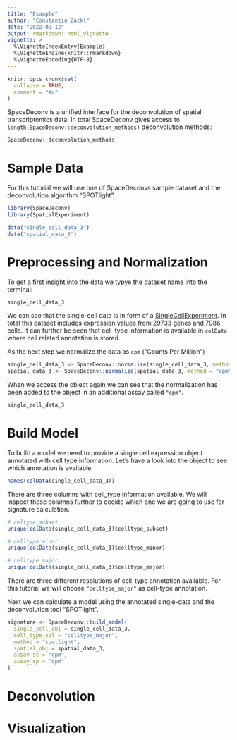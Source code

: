 ```yaml
---
title: "Example"
author: "Constantin Zackl"
date: "2022-09-12"
output: rmarkdown::html_vignette
vignette: >
  %\VignetteIndexEntry{Example}
  %\VignetteEngine{knitr::rmarkdown}
  %\VignetteEncoding{UTF-8}
---
```

```r
knitr::opts_chunk$set(
  collapse = TRUE, 
  comment = "#>"
)
```

SpaceDeconv is a unified interface for the deconvolution of spatial transcriptomics data. In total SpaceDeconv gives access to `length(SpaceDeconv::deconvolution_methods)` deconvolution methods: 
```r
SpaceDeconv::deconvolution_methods
```

# Sample Data
For this tutorial we will use one of SpaceDeconvs sample dataset and the deconvolution algorithm "SPOTlight".
```r
library(SpaceDeconv)
library(SpatialExperiment)

data("single_cell_data_3")
data("spatial_data_3")
```


# Preprocessing and Normalization
To get a first insight into the data we typye the dataset name into the terminal: 

```r
single_cell_data_3
```


We can see that the single-cell data is in form of a [SingleCellExperiment](https://bioconductor.org/packages/release/bioc/html/SingleCellExperiment.html). In total this dataset includes expression values from 29733 genes and 7986 cells. It can further be seen that cell-type information is available in `colData` where cell related annotation is stored. 

As the next step we normalize the data as `cpm` ("Counts Per Million")

```r
single_cell_data_3 <- SpaceDeconv::normalize(single_cell_data_3, method = "cpm")
spatial_data_3 <- SpaceDeconv::normalize(spatial_data_3, method = "cpm")
```

When we access the object again we can see that the normalization has been added to the object in an additional assay called `"cpm"`. 

```r
single_cell_data_3
```

# Build Model

To build a model we need to provide a single cell expression object annotated with cell type information. Let's have a look into the object to see which annotation is available. 
```r
names(colData(single_cell_data_3))
```
There are three columns with cell_type information available. We will inspect these columns further to decide which one we are going to use for signature calculation. 

```r
# celtype_subset
unique(colData(single_cell_data_3)$celltype_subset)

# celltype_minor
unique(colData(single_cell_data_3)$celltype_minor)

# celltype_major
unique(colData(single_cell_data_3)$celltype_major)
```

There are three different resolutions of cell-type annotation available. For this tutorial we will choose `"celltype_major"` as cell-type annotation. 

Next we can calculate a model using the annotated single-data and the deconvolution tool "SPOTlight". 
```r
signature <- SpaceDeconv::build_model(
  single_cell_obj = single_cell_data_3,
  cell_type_col = "celltype_major",
  method = "spotlight",
  spatial_obj = spatial_data_3,
  assay_sc = "cpm",
  assay_sp = "cpm"
)
```


# Deconvolution

# Visualization 
